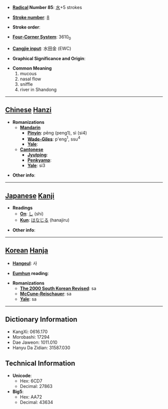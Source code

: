 * '''[[Wiktionary:Chinese radical index| Radical]] Number 85''': [[Wiktionary:Chinese radical index 水|水]]+5 strokes

* '''[[Wiktionary:Chinese total strokes index|Stroke number]]''': [[Wiktionary:Chinese total strokes index 8|8]]

* '''Stroke order''': 

* '''[[Wiktionary:Chinese four corner index|Four-Corner System]]''': 3610<sub>0</sub>

* '''[[Wiktionary:Chinese Cangjie index|Cangjie input]]''': 水田金 (EWC)

* '''Graphical Significance and Origin''': 

* '''Common Meaning'''
*#mucous
*# nasal flow
*# sniffle
*# river in Shandong


----

== [[Chinese]] [[Hanzi]] ==

* '''Romanizations'''
** '''[[Mandarin]]'''
*** '''[[Pinyin]]''': pēng (peng1), sì (si4)
*** '''[[Wade-Giles]]''': p'eng<sup>1</sup>, ssu<sup>4</sup>
*** '''[[Yale]]''': 
** '''[[Cantonese]]'''
*** '''[[Jyutping]]''':
*** '''[[Penkyamp]]''': 
*** '''[[Yale]]''': si3

* '''Other info''': 

----

== [[Japanese]] [[Kanji]] ==

* '''Readings'''
** '''[[On]]''': [[し]] (shi)
** '''[[Kun]]''': [[はなじる]] (hanajiru)

* '''Other info''':  

----

== [[Korean]] [[Hanja]] ==

* '''[[Hangeul]]''': 사

* '''[[Eumhun]] reading''': 

* '''Romanizations'''
** '''[[The 2000 South Korean Revised Romanization|The 2000 South Korean Revised]]''': sa
** '''[[McCune-Reischauer]]''': sa
** '''[[Yale]]''': sa

----

== Dictionary Information ==

* KangXi: 0616.170
* Morobashi: 17294
* Dae Jaweon: 1011.010
* Hanyu Da Zidian: 31587.030

== Technical Information ==

* '''Unicode''':
** Hex: 6CD7
** Decimal: 27863
* '''Big5''':
** Hex: AA72
** Decimal: 43634
